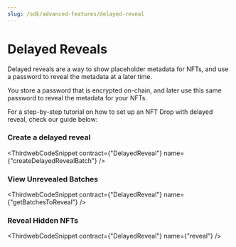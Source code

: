 ```yaml
---
slug: /sdk/advanced-features/delayed-reveal
---
```



# Delayed Reveals

<div className="heroGrid">
  <div>
    <p>
Delayed reveals are a way to show placeholder metadata for NFTs, and use a password to reveal the metadata at a later time.
    </p>

You store a password that is encrypted on-chain, and later use this same password to reveal the metadata for your NFTs.

  </div>
  <div className="heroGridImageContainer">
    <YoutubeEmbed link={"https://www.youtube.com/embed/NwnkHJ2PgIY"} />
  </div>
</div>

For a step-by-step tutorial on how to set up an NFT Drop with delayed reveal, check our guide below:

<div className="row" style={{ marginBottom: 24 }}>
  <div className="col col--12" style={{ marginTop: 8 }}>
    <QuickstartCard
      name="Release an NFT drop with delayed reveal without writing any code"
      link="https://blog.thirdweb.com/guides/nft-drop-with-delayed-reveal"
      image="/assets/icons/education.png"
    />
  </div>
</div>

### Create a delayed reveal

<ThirdwebCodeSnippet
  contract={"DelayedReveal"}
  name={"createDelayedRevealBatch"}
/>

### View Unrevealed Batches

<ThirdwebCodeSnippet contract={"DelayedReveal"} name={"getBatchesToReveal"} />

### Reveal Hidden NFTs

<ThirdwebCodeSnippet contract={"DelayedReveal"} name={"reveal"} />
